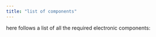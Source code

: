 ```yaml
---
title: "list of components"
---
```


here follows a list of all the required electronic components:
